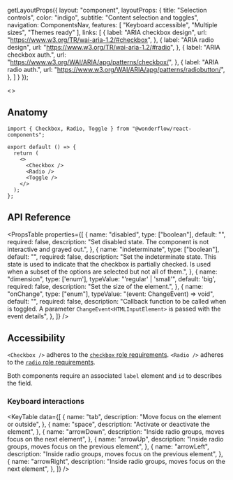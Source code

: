 
  getLayoutProps({
    layout: "component",
    layoutProps: {
      title: "Selection controls",
      color: "indigo",
      subtitle: "Content selection and toggles",
      navigation: ComponentsNav,
      features: [
        "Keyboard accessible",
        "Multiple sizes",
        "Themes ready"
      ],
      links: [
        {
          label: "ARIA checkbox design",
          url: "https://www.w3.org/TR/wai-aria-1.2/#checkbox",
        },
        {
          label: "ARIA radio design",
          url: "https://www.w3.org/TR/wai-aria-1.2/#radio",
        },
        {
          label: "ARIA checkbox auth.",
          url: "https://www.w3.org/WAI/ARIA/apg/patterns/checkbox/",
        },
        {
          label: "ARIA radio auth.",
          url: "https://www.w3.org/WAI/ARIA/apg/patterns/radiobutton/",
        },
      ]
    }
  });

<LiveArea direction="row">
  <>
    <Checkbox defaultChecked />
    <Radio defaultChecked />
    <Toggle defaultChecked />
  </>
</LiveArea>


## Anatomy

```tsx lines="1,6-8"
import { Checkbox, Radio, Toggle } from "@wonderflow/react-components";

export default () => {
  return (
    <>
      <Checkbox />
      <Radio />
      <Toggle />
    </>
  );
};
```

## API Reference

<PropsTable
  properties={[
    {
      name: "disabled",
      type: ["boolean"],
      default: "",
      required: false,
      description: "Set disabled state. The component is not interactive and grayed out.",
    },
    {
      name: "indeterminate",
      type: ["boolean"],
      default: "",
      required: false,
      description: "Set the indeterminate state. This state is used to indicate that the checkbox is partially checked. Is used when a subset of the options are selected but not all of them.",
    },
    {
      name: "dimension",
      type: ['enum'],
      typeValue: "'regular' | 'small'",
      default: 'big',
      required: false,
      description: "Set the size of the element.",
    },
    {
      name: "onChange",
      type: ["enum"],
      typeValue: "(event: ChangeEvent<HTMLInputElement>) => void",
      default: "",
      required: false,
      description: "Callback function to be called when is toggled. A parameter `ChangeEvent<HTMLInputElement>` is passed with the event details",
    },
  ]}
/>

## Accessibility

`<Checkbox />` adheres to the [`checkbox` role requirements](https://www.w3.org/TR/wai-aria-1.2/#checkbox).
`<Radio />` adheres to the [`radio` role requirements](https://www.w3.org/TR/wai-aria-1.2/#radio).

Both components require an associated `label` element and `id` to describes the field.

### Keyboard interactions

<KeyTable
  data={[
    {
      name: "tab",
      description: "Move focus on the element or outside",
    },
    {
      name: "space",
      description: "Activate or deactivate the element",
    },
    {
      name: "arrowDown",
      description: "Inside radio groups, moves focus on the next element",
    },
    {
      name: "arrowUp",
      description: "Inside radio groups, moves focus on the previous element",
    },
    {
      name: "arrowLeft",
      description: "Inside radio groups, moves focus on the previous element",
    },
    {
      name: "arrowRight",
      description: "Inside radio groups, moves focus on the next element",
    },
  ]}
/>
